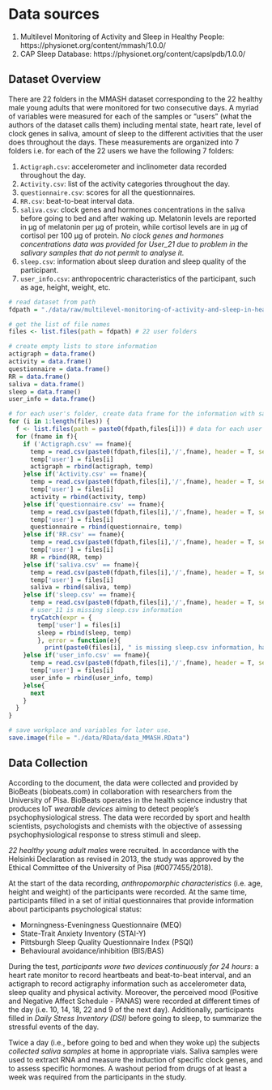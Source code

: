 # Data sources
1. Multilevel Monitoring of Activity and Sleep in Healthy People: https://physionet.org/content/mmash/1.0.0/
2. CAP Sleep Database: https://physionet.org/content/capslpdb/1.0.0/

## Dataset Overview

There are 22 folders in the MMASH dataset corresponding to the 22 healthy male young adults that were monitored for two consecutive days. A myriad of variables were measured for each of the samples or "users" (what the authors of the dataset calls them) including mental state, heart rate, level of clock genes in saliva, amount of sleep to the different activities that the user does throughout the days. These measurements are organized into 7 folders i.e. for each of the 22 users we have the following 7 folders:

1. `Actigraph.csv`: accelerometer and inclinometer data recorded throughout the day.
2. `Activity.csv`: list of the activity categories throughout the day.
3. `questionnaire.csv`: scores for all the questionnaires.
4. `RR.csv`: beat-to-beat interval data.
5. `saliva.csv`: clock genes and hormones concentrations in the saliva before going to bed and after waking up. Melatonin levels are reported in μg of melatonin per μg of protein, while cortisol levels are in μg of cortisol per 100 μg of protein. *No clock genes and hormones concentrations data was provided for User_21 due to problem in the salivary samples that do not permit to analyse it.*
6. `sleep.csv`: information about sleep duration and sleep quality of the participant.
7. `user_info.csv`: anthropocentric characteristics of the participant, such as age, height, weight, etc.


```r
# read dataset from path
fdpath = "./data/raw/multilevel-monitoring-of-activity-and-sleep-in-healthy-people-1.0.0/DataPaper/" 

# get the list of file names
files <- list.files(path = fdpath) # 22 user folders

# create empty lists to store information
actigraph = data.frame()
activity = data.frame()
questionnaire = data.frame()
RR = data.frame()
saliva = data.frame()
sleep = data.frame()
user_info = data.frame()

# for each user's folder, create data frame for the information with same source and function.
for (i in 1:length(files)) {
  f <- list.files(path = paste0(fdpath,files[i])) # data for each user
  for (fname in f){
    if ('Actigraph.csv' == fname){
      temp = read.csv(paste0(fdpath,files[i],'/',fname), header = T, sep = ",")
      temp['user'] = files[i]
      actigraph = rbind(actigraph, temp)
    }else if('Activity.csv' == fname){
      temp = read.csv(paste0(fdpath,files[i],'/',fname), header = T, sep = ",")
      temp['user'] = files[i]
      activity = rbind(activity, temp)
    }else if('questionnaire.csv' == fname){
      temp = read.csv(paste0(fdpath,files[i],'/',fname), header = T, sep = ",")
      temp['user'] = files[i]
      questionnaire = rbind(questionnaire, temp)
    }else if('RR.csv' == fname){
      temp = read.csv(paste0(fdpath,files[i],'/',fname), header = T, sep = ",")
      temp['user'] = files[i]
      RR = rbind(RR, temp)
    }else if('saliva.csv' == fname){
      temp = read.csv(paste0(fdpath,files[i],'/',fname), header = T, sep = ",")
      temp['user'] = files[i]
      saliva = rbind(saliva, temp)
    }else if('sleep.csv' == fname){
      temp = read.csv(paste0(fdpath,files[i],'/',fname), header = T, sep = ",")
      # user_11 is missing sleep.csv information
      tryCatch(expr = {
        temp['user'] = files[i]
        sleep = rbind(sleep, temp)
        }, error = function(e){
          print(paste0(files[i], " is missing sleep.csv information, having error", e))})
    }else if('user_info.csv' == fname){
      temp = read.csv(paste0(fdpath,files[i],'/',fname), header = T, sep = ",")
      temp['user'] = files[i]
      user_info = rbind(user_info, temp)
    }else{
      next
    }
  }
}

```


```r
# save workplace and variables for later use.
save.image(file = "./data/RData/data_MMASH.RData")
```

## Data Collection

According to the document, the data were collected and provided by BioBeats (biobeats.com) in collaboration with researchers from the University of Pisa. BioBeats operates in the health science industry that produces IoT *wearable devices* aiming to detect people's psychophysiological stress. The data were recorded by sport and health scientists, psychologists and chemists with the objective of assessing psychophysiological response to stress stimuli and sleep.

*22 healthy young adult males* were recruited. In accordance with the Helsinki Declaration as revised in 2013, the study was approved by the Ethical Committee of the University of Pisa (#0077455/2018).

At the start of the data recording, *anthropomorphic characteristics* (i.e. age, height and weight) of the participants were recorded. At the same time, participants filled in a set of initial questionnaires that provide information about participants psychological status: 

+ Morningness-Eveningness Questionnaire (MEQ)
+ State-Trait Anxiety Inventory (STAI-Y)
+ Pittsburgh Sleep Quality Questionnaire Index (PSQI) 
+ Behavioural avoidance/inhibition (BIS/BAS)

During the test, *participants wore two devices continuously for 24 hours*: a heart rate monitor to record heartbeats and beat-to-beat interval, and an actigraph to record actigraphy information such as accelerometer data, sleep quality and physical activity. Moreover, the perceived mood (Positive and Negative Affect Schedule - PANAS) were recorded at different times of the day (i.e. 10, 14, 18, 22 and 9 of the next day). Additionally, participants filled in *Daily Stress Inventory (DSI)* before going to sleep, to summarize the stressful events of the day.

Twice a day (i.e., before going to bed and when they woke up) the subjects *collected saliva samples* at home in appropriate vials. Saliva samples were used to extract RNA and measure the induction of specific clock genes, and to assess specific hormones. A washout period from drugs of at least a week was required from the participants in the study.

<!-- ## CAP -->

<!-- We initially wanted to include this dataset in order to compare sleep quality of healthy individuals with that of diseased individuals. We anticipate not having enough time to perform this analysis now. Please stay tuned and check back after a month to see the results relating to this dataset. -->

